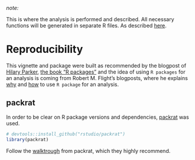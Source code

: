 <!--
%\VignetteEngine{knitr}
%\VignetteIndexEntry{ISMB Twitter Analysis}
-->

*note:*

This is where the analysis is performed and described.
All necessary functions will be generated in separate R files.
As described [here](http://rmflight.github.io/post/vignette-analysis/).


# Reproducibility
This vignette and package were built as recommended by the blogpost of [Hilary Parker](https://hilaryparker.com/2014/04/29/writing-an-r-package-from-scratch/), [the book "R packages"](http://r-pkgs.had.co.nz/) and the idea of using `R packages` for an analysis is coming from Robert M. Flight's blogposts, where he explains [why](http://rmflight.github.io/post/analyses-as-packages/) and [how](http://rmflight.github.io/post/vignette-analysis/) to use `R package` for an analysis.

## packrat
In order to be clear on R package versions and dependencies, [packrat](http://rstudio.github.io/packrat/) was used. 
```r
# devtools::install_github("rstudio/packrat")
library(packrat)
```
Follow the [walktrough](http://rstudio.github.io/packrat/walkthrough.html) from packrat, which they highly recommend.

